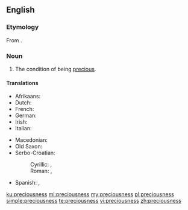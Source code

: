==English==

===Etymology===
From {{affix|en|precious|-ness}}.

===Noun===
{{en-noun|-|es}}

# The condition of being [[precious]].

====Translations====
{{trans-top|the condition of being precious}}
* Afrikaans: {{t|af|kosbaarheid}}
* Dutch: {{t|nl|kostbaarheid|f}}
* French: {{t+|fr|préciosité|f}}
* German: {{t+|de|Kostbarkeit|f}}
* Irish: {{t|ga|luachmhaireacht|f}}
* Italian: {{t|it|preziosità|f}}
{{trans-mid}}
* Macedonian: {{t|mk|скапоценост|f|sc=Cyrl}}
* Old Saxon: {{t|osx|diuritha|f}}
* Serbo-Croatian:
*: Cyrillic: {{t|sh|драго̀цјено̄ст|f|sc=Cyrl}}, {{t|sh|драго̀цено̄ст|f|sc=Cyrl}}
*: Roman: {{t+|sh|dragòcjenōst|f}}, {{t|sh|dragòcenōst|f}}
* Spanish: {{t|es|preciosidad|f}}, {{t|es|preciosura|f}}
{{trans-bottom}}

[[ku:preciousness]]
[[ml:preciousness]]
[[my:preciousness]]
[[pl:preciousness]]
[[simple:preciousness]]
[[te:preciousness]]
[[vi:preciousness]]
[[zh:preciousness]]